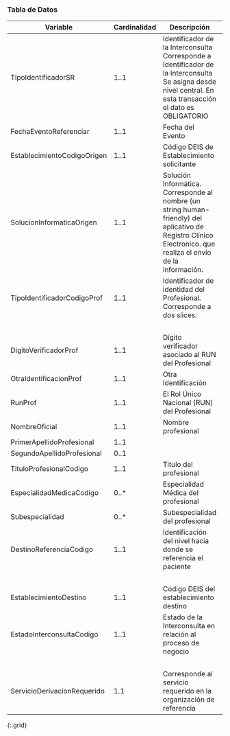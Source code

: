 ### Tabla de Datos

|         **Variable**         | **Cardinalidad** |                                                                         **Descripción**                                                                        |                            **Recurso.elemento**                           |
|------------------------------|------------------|----------------------------------------------------------------------------------------------------------------------------------------------------------------|---------------------------------------------------------------------------|
|        TipoIdentificadorSR       |       1..1       |   Identificador de la Interconsulta Corresponde a Identificador de la Interconsulta Se asigna desde nivel central. En esta transacción el dato es OBLIGATORIO  |                        ServiceRequestLE.identifier                        |
|    FechaEventoReferenciar    |       1..1       |                                                                        Fecha del Evento                                                                        |                      MessageHeaderLE.meta.lastUpdated                     |
|  EstablecimientoCodigoOrigen |       1..1       |                                                           Código DEIS de Establecimiento solicitante                                                           |                         OrganizationLE.identifier                         |
|   SolucionInformaticaOrigen  |       1..1       | Solución Informática. Corresponde al nombre (un string human-friendly) del aplicativo de Registro Clínico Electronico. que realiza el envío de la información. |                      MessageHeaderLE.source.software                      |
|  TipoIdentificadorCodigoProf |       1..1       |                                              Identificador de identidad del Profesional. Corresponde a dos slices:                                             |                  Practitioner.identifier[RUN].value=valor                 |
|                              |                  |                                                                                                                                                                |                 Practitioner.identifier[RNPI].value=valor                 |
|     DigitoVerificadorProf    |       1..1       |                                                       Dígito verificador asociado al RUN del Profesional                                                       |            Practitioner.identifier[RUN].extension.valueString=k           |
|    OtraIdentificacionProf    |       1..1       |                                                                       Otra Identificación                                                                      |               Practitioner,identifier[otro].value=valor otro              |
|            RunProf           |       1..1       |                                                           El Rol Único Nacional (RUN) del Profesional                                                          |                Practitioner.identifier[RUN].value=VALORRUN                |
|         NombreOficial        |       1..1       |                                                                       Nombre profesional                                                                       | Practitioner.name.use=official Practitioner.name.given=[nombre1, nombre2] |
|  PrimerApellidoProfesional   |       1..1       |                                                                                                                                                                |                         Practitionername._family=                         |
|  SegundoApellidoProfesional  |       0..1       |                                                                                                                                                                |            Practitioner.name.family.extension[SegundoApellido]=           |
|    TituloProfesionalCodigo   |       1..1       |                                                                     Titulo del profesional                                                                     |                      Practitioner.qualification[TIT]                      |
|   EspecialidadMedicaCodigo   |       0..*       |                                                               Especialidad Médica del profesional                                                              |                      Practitioner.qualification[esp]                      |
|        Subespecialidad       |       0..*       |                                                                 Subespecialidad del profesional                                                                |                     Practitioner.qualification[subesp]                    |
|    DestinoReferenciaCodigo   |       1..1       |                                                  Identificación del nivel hacia donde se referencia el paciente                                                |         ServiceRequestLE.locationCode.CodeableConcept.coding.code         |
|                              |                  |                                                                                                                                                                |        ServiceRequestLE.locationCode.CodeableConcept.coding.system        |
| EstablecimientoDestino |       1..1       |                                                             Código DEIS del establecimiento destino                                                            |                         OrganizationLE.identifier                         |
|   EstadoInterconsultaCodigo  |       1..1       |                                                  Estado de la Interconsulta en relación al proceso de negocio                                                  |        ServiceRequestLE.extensión.valueCodeableConcept.coding.code        |
|                              |                  |                                                                                                                                                                |       ServiceRequestLE.extensión.valueCodeableConcept.coding.system       |
|  ServicioDerivacionRequerido |        1.1       |                                               Corresponde al servicio requerido en la organización de referencia                                               |                           ServiceRequestLE.code                           |
{:.grid}